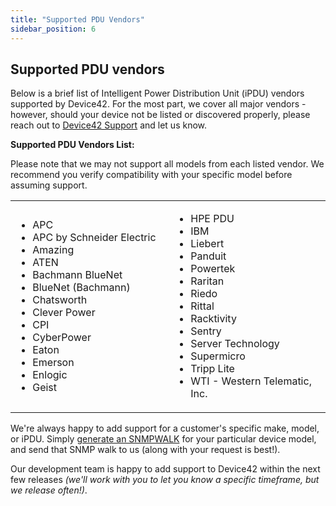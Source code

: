 ```yaml
---
title: "Supported PDU Vendors"
sidebar_position: 6
---
```


## Supported PDU vendors

Below is a brief list of Intelligent Power Distribution Unit (iPDU) vendors supported by Device42. For the most part, we cover all major vendors - however, should your device not be listed or discovered properly, please reach out to [Device42 Support](mailto:support@device42.com) and let us know.

**Supported PDU Vendors List:**

Please note that we may not support all models from each listed vendor. We recommend you verify compatibility with your specific model before assuming support.

<table>
    <tbody>
        <tr>
            <td width="312">
                <ul>
                    <li>APC</li>
                    <li>APC by Schneider Electric</li>
                    <li>Amazing</li>
                    <li>ATEN</li>
                    <li>Bachmann BlueNet</li>
                    <li>BlueNet (Bachmann)</li>
                    <li>Chatsworth</li>
                    <li>Clever Power</li>
                    <li>CPI</li>
                    <li>CyberPower</li>
                    <li>Eaton</li>
                    <li>Emerson</li>
                    <li>Enlogic</li>
                    <li>Geist</li>
                </ul>
            </td>
            <td width="312">
                <ul>
                    <li>HPE PDU</li>
                    <li>IBM</li>
                    <li>Liebert</li>
                    <li>Panduit</li>
                    <li>Powertek</li>
                    <li>Raritan</li>
                    <li>Riedo</li>
                    <li>Rittal</li>
                    <li>Racktivity</li>
                    <li>Sentry</li>
                    <li>Server Technology</li>
                    <li>Supermicro</li>
                    <li>Tripp Lite</li>
                    <li>WTI - Western Telematic, Inc.</li>
                </ul>
            </td>
        </tr>
    </tbody>
</table>


We're always happy to add support for a customer's specific make, model, or iPDU. Simply [generate an SNMPWALK](administration/appliance-manager/collecting-snmpwalk-output-for-troubleshooting.md) for your particular device model, and send that SNMP walk to us (along with your request is best!). 

Our development team is happy to add support to Device42 within the next few releases _(we'll work with you to let you know a specific timeframe, but we release often!)_.
